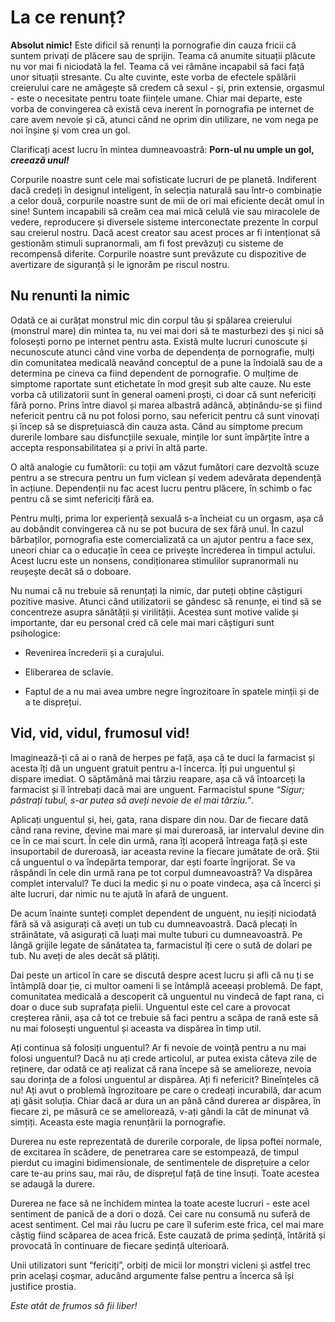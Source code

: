 # La ce renunț?

**Absolut nimic!** Este dificil să renunți la pornografie din cauza fricii că suntem privați de plăcere sau de sprijin. Teama că anumite situații plăcute nu vor mai fi niciodată la fel. Teama că vei rămâne incapabil să faci față unor situații stresante. Cu alte cuvinte, este vorba de efectele spălării creierului care ne amăgește să credem că sexul - și, prin extensie, orgasmul - este o necesitate pentru toate ființele umane. Chiar mai departe, este vorba de convingerea că există ceva inerent în pornografia pe internet de care avem nevoie și că, atunci când ne oprim din utilizare, ne vom nega pe noi înșine și vom crea un gol.

Clarificați acest lucru în mintea dumneavoastră: **Porn-ul nu umple un gol,** ***creează unul!***

Corpurile noastre sunt cele mai sofisticate lucruri de pe planetă. Indiferent dacă credeți în designul inteligent, în selecția naturală sau într-o combinație a celor două, corpurile noastre sunt de mii de ori mai eficiente decât omul in sine! Suntem incapabili să creăm cea mai mică celulă vie sau miracolele de vedere, reproducere și diversele sisteme interconectate prezente în corpul sau creierul nostru. Dacă acest creator sau acest proces ar fi intenționat să gestionăm stimuli supranormali, am fi fost prevăzuți cu sisteme de recompensă diferite. Corpurile noastre sunt prevăzute cu dispozitive de avertizare de siguranță și le ignorăm pe riscul nostru. 

## Nu renunti la nimic

Odată ce ai curățat monstrul mic din corpul tău și spălarea creierului (monstrul mare) din mintea ta, nu vei mai dori să te masturbezi des și nici să folosești porno pe internet pentru asta. Există multe lucruri cunoscute și necunoscute atunci când vine vorba de dependența de pornografie, mulți din comunitatea medicală neavând conceptul de a pune la îndoială sau de a determina pe cineva ca fiind dependent de pornografie. O mulțime de simptome raportate sunt etichetate în mod greșit sub alte cauze. Nu este vorba că utilizatorii sunt în general oameni proști, ci doar că sunt nefericiți fără porno. Prins între diavol și marea albastră adâncă, abținându-se și fiind nefericit pentru că nu pot folosi porno, sau nefericit pentru că sunt vinovați și încep să se disprețuiască din cauza asta. Când au simptome precum durerile lombare sau disfuncțiile sexuale, mințile lor sunt împărțite între a accepta responsabilitatea și a privi în altă parte.

O altă analogie cu fumătorii: cu toții am văzut fumători care dezvoltă scuze pentru a se strecura pentru un fum viclean și vedem adevărata dependență în acțiune. Dependenții nu fac acest lucru pentru plăcere, în schimb o fac pentru că se simt nefericiți fără ea.

Pentru mulți, prima lor experiență sexuală s-a încheiat cu un orgasm, așa că au dobândit convingerea că nu se pot bucura de sex fără unul. În cazul bărbaților, pornografia este comercializată ca un ajutor pentru a face sex, uneori chiar ca o educație în ceea ce privește încrederea în timpul actului. Acest lucru este un nonsens, condiționarea stimulilor supranormali nu reușește decât să o doboare.

Nu numai că nu trebuie să renunțați la nimic, dar puteți obține câștiguri pozitive masive. Atunci când utilizatorii se gândesc să renunțe, ei tind să se concentreze asupra sănătății și virilității. Acestea sunt motive valide și importante, dar eu personal cred că cele mai mari câștiguri sunt psihologice:

- Revenirea încrederii și a curajului.

- Eliberarea de sclavie.

- Faptul de a nu mai avea umbre negre îngrozitoare în spatele minții și de a te disprețui.

## Vid, vid, vidul, frumosul vid!

Imaginează-ți că ai o rană de herpes pe față, așa că te duci la farmacist și acesta îți dă un unguent gratuit pentru a-l încerca. Îți pui unguentul și dispare imediat. O săptămână mai târziu reapare, așa că vă întoarceți la farmacist și îl întrebați dacă mai are unguent. Farmacistul spune *"Sigur; păstrați tubul, s-ar putea să aveți nevoie de el mai târziu. "*.

Aplicați unguentul și, hei, gata, rana dispare din nou. Dar de fiecare dată când rana revine, devine mai mare și mai dureroasă, iar intervalul devine din ce în ce mai scurt. În cele din urmă, rana îți acoperă întreaga față și este insuportabil de dureroasă, iar aceasta revine la fiecare jumătate de oră. Știi că unguentul o va îndepărta temporar, dar ești foarte îngrijorat. Se va răspândi în cele din urmă rana pe tot corpul dumneavoastră? Va dispărea complet intervalul? Te duci la medic și nu o poate vindeca, așa că încerci și alte lucruri, dar nimic nu te ajută în afară de unguent.

De acum înainte sunteți complet dependent de unguent, nu ieșiți niciodată fără să vă asigurați că aveți un tub cu dumneavoastră. Dacă plecați în străinătate, vă asigurați că luați mai multe tuburi cu dumneavoastră. Pe lângă grijile legate de sănătatea ta, farmacistul îți cere o sută de dolari pe tub. Nu aveți de ales decât să plătiți.

Dai peste un articol în care se discută despre acest lucru și afli că nu ți se întâmplă doar ție, ci multor oameni li se întâmplă aceeași problemă. De fapt, comunitatea medicală a descoperit că unguentul nu vindecă de fapt rana, ci doar o duce sub suprafața pielii. Unguentul este cel care a provocat creșterea rănii, așa că tot ce trebuie să faci pentru a scăpa de rană este să nu mai folosești unguentul și aceasta va dispărea în timp util.

Ați continua să folosiți unguentul? Ar fi nevoie de voință pentru a nu mai folosi unguentul? Dacă nu ați crede articolul, ar putea exista câteva zile de reținere, dar odată ce ați realizat că rana începe să se amelioreze, nevoia sau dorința de a folosi unguentul ar dispărea. Ați fi nefericit? Bineînțeles că nu! Ați avut o problemă îngrozitoare pe care o credeați incurabilă, dar acum ați găsit soluția. Chiar dacă ar dura un an până când durerea ar dispărea, în fiecare zi, pe măsură ce se ameliorează, v-ați gândi la cât de minunat vă simțiți. Aceasta este magia renunțării la pornografie.

Durerea nu este reprezentată de durerile corporale, de lipsa poftei normale, de excitarea în scădere, de penetrarea care se estompează, de timpul pierdut cu imagini bidimensionale, de sentimentele de  disprețuire a celor care te-au prins sau, mai rău, de disprețul față de tine însuți. Toate acestea se adaugă la durere.

Durerea ne face să ne închidem mintea la toate aceste lucruri - este acel sentiment de panică de a dori o doză. Cei care nu consumă nu suferă de acest sentiment. Cel mai rău lucru pe care îl suferim este frica, cel mai mare câștig fiind scăparea de acea frică. Este cauzată de prima ședință, întărită și provocată în continuare de fiecare ședință ulterioară.

Unii utilizatori sunt "fericiți", orbiți de micii lor monștri vicleni și astfel trec prin același coșmar, aducând argumente false pentru a încerca să își justifice prostia.

*Este atât de frumos să fii liber!*
